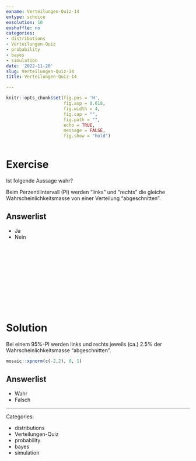 ```yaml
---
exname: Verteilungen-Quiz-14
extype: schoice
exsolution: 10
exshuffle: no
categories:
- distributions
- Verteilungen-Quiz
- probability
- bayes
- simulation
date: '2022-11-20'
slug: Verteilungen-Quiz-14
title: Verteilungen-Quiz-14

---
```






```r
knitr::opts_chunk$set(fig.pos = 'H',
                      fig.asp = 0.618,
                      fig.width = 4,
                      fig.cap = "", 
                      fig.path = "",
                      echo = TRUE,
                      message = FALSE,
                      fig.show = "hold")



```






# Exercise

Ist folgende Aussage wahr?

Beim Perzentilintervall (PI) werden "links" und "rechts" die gleiche Wahrscheinlichkeitsmasse
von einer Verteilung "abgeschnitten".

Answerlist
----------

* Ja
* Nein



</br>
</br>
</br>
</br>
</br>
</br>
</br>
</br>
</br>
</br>

# Solution

Bei einem 95%-PI werden links und rechts jeweils (ca.) 2.5% der Wahrscheinlichkeitsmasse "abgeschnitten".



```r
mosaic::xpnorm(c(-2,2), 0, 1)
```





Answerlist
----------





* Wahr
* Falsch





---

Categories: 

- distributions
- Verteilungen-Quiz
- probability
- bayes
- simulation

